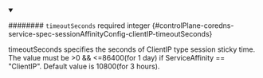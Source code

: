 
<details className="config-field" data-expandable="false" open>
<summary>

######## `timeoutSeconds` <span className="config-field-required" data-required="false">required</span> <span className="config-field-type">integer</span> <span className="config-field-default"></span> <span className="config-field-enum"></span> {#controlPlane-coredns-service-spec-sessionAffinityConfig-clientIP-timeoutSeconds}

timeoutSeconds specifies the seconds of ClientIP type session sticky time.
The value must be &gt;0 && &lt;=86400(for 1 day) if ServiceAffinity == "ClientIP".
Default value is 10800(for 3 hours).

</summary>



</details>
